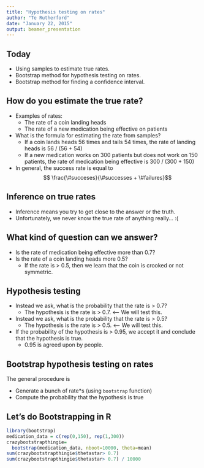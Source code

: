 ```yaml
---
title: "Hypothesis testing on rates"
author: "Te Rutherford"
date: "January 22, 2015"
output: beamer_presentation
---
```


## Today

* Using samples to estimate true rates.
* Bootstrap method for hypothesis testing on rates.
* Bootstrap method for finding a confidence interval.

## How do you estimate the true rate?

* Examples of rates:
    + The rate of a coin landing heads
    + The rate of a new medication being effective on patients

* What is the formula for estimating the rate from samples?
    + If a coin lands heads 56 times and tails 54 times, the rate of landing heads is 56 / (56 + 54)
    + If a new medication works on 300 patients but does not work on 150 patients,
the rate of medication being effective is 300 / (300 + 150)

* In general, the success rate is equal to 
$$ \frac{\#succeses}{\#successes + \#failures}$$

## Inference on true rates

* Inference means you try to get close to the answer or the truth.
* Unfortunately, we never know the true rate of anything really... :(


## What kind of question can we answer?

* Is the rate of medication being effective more than 0.7?
* Is the rate of a coin landing heads more 0.5? 
    + If the rate is > 0.5, then we learn that the coin is crooked or not symmetric.

## Hypothesis testing 

* Instead we ask, what is the probability that the rate is > 0.7?
    + The hypothesis is the rate is > 0.7. <--- We will test this. 
* Instead we ask, what is the probability that the rate is > 0.5?
    + The hypothesis is the rate is > 0.5. <--- We will test this.

* If the probability of the hypothesis is > 0.95, we accept it and
conclude that the hypothesis is true. 
    + 0.95 is agreed upon by people. 

## Bootstrap hypothesis testing on rates

The general procedure is

* Generate a bunch of rate*s (using `bootstrap` function)
* Compute the probability that the hypothesis is true


## Let's do Bootstrapping in R 

```r
library(bootstrap)
medication_data = c(rep(0,150), rep(1,300))
crazybootstrapthingie= 
  bootstrap(medication_data, nboot=10000, theta=mean)
sum(crazybootstrapthingie$thetastar> 0.7)
sum(crazybootstrapthingie$thetastar> 0.7) / 10000

```






